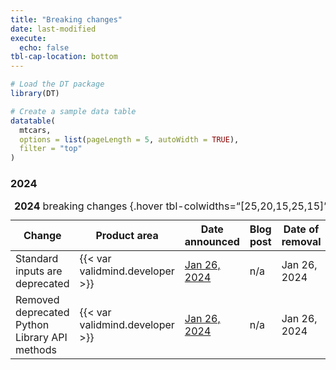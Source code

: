 ```yaml
---
title: "Breaking changes"
date: last-modified
execute:
  echo: false
tbl-cap-location: bottom
---
```


```r
# Load the DT package
library(DT)

# Create a sample data table
datatable(
  mtcars,
  options = list(pageLength = 5, autoWidth = TRUE),
  filter = "top"
)
```

### 2024

| Change | Product area | Date announced | Blog post | Date of removal |
|---|---|---|---|---|---|
| Standard inputs are deprecated | {{< var validmind.developer >}} | [Jan 26, 2024](/releases/2024/2024-jan-26/highlights.qmd#standard-inputs-are-deprecated) | n/a | [Jan 26, 2024]{.red} |
| Removed deprecated Python Library API methods | {{< var validmind.developer >}} | [Jan 26, 2024](/releases/2024/2024-jan-26/highlights.qmd#removed-deprecated-methods)  | n/a | [Jan 26, 2024]{.red} |
: **2024** breaking changes {.hover tbl-colwidths="[25,20,15,25,15]"}

